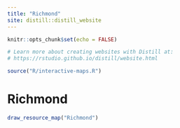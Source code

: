 ```yaml
---
title: "Richmond"
site: distill::distill_website
---
```


  ```r
knitr::opts_chunk$set(echo = FALSE)

# Learn more about creating websites with Distill at:
# https://rstudio.github.io/distill/website.html

```



```r
source("R/interactive-maps.R")
```



<div class="mt-16 mb-4">
  <h1 class="text-4xl font-bold mb-4">Richmond</h1>
  </div>







```r
draw_resource_map("Richmond")
```
